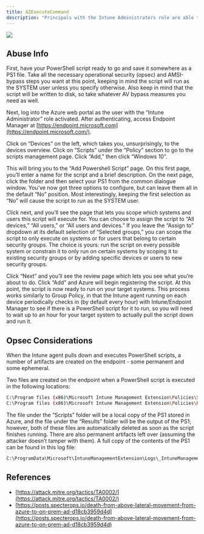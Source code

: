 ---
title: AZExecuteCommand
description: "Principals with the Intune Administrators role are able to execute arbitrary PowerShell scripts on devices that are joined to the Azure tenant."
---

<Frame>
  <img src="/hc/images/image-2-1.png"/>
</Frame>


## Abuse Info

First, have your PowerShell script ready to go and save it somewhere as a PS1 file. Take all the necessary operational security (opsec) and AMSI-bypass steps you want at this point, keeping in mind the script will run as the SYSTEM user unless you specify otherwise. Also keep in mind that the script will be written to disk, so take whatever AV bypass measures you need as well.

Next, log into the Azure web portal as the user with the “Intune Administrator” role activated. After authenticating, access Endpoint Manager at [https://endpoint.microsoft.com](https://endpoint.microsoft.com/).

Click on “Devices” on the left, which takes you, unsurprisingly, to the devices overview. Click on “Scripts” under the “Policy” section to go to the scripts management page. Click “Add,” then click “Windows 10”.

This will bring you to the “Add Powershell Script” page. On this first page, you’ll enter a name for the script and a brief description. On the next page, click the folder and then select your PS1 from the common dialogue window. You’ve now got three options to configure, but can leave them all in the default “No” position. Most interestingly, keeping the first selection as “No” will cause the script to run as the SYSTEM user.

Click next, and you’ll see the page that lets you scope which systems and users this script will execute for. You can choose to assign the script to “All devices,” “All users,” or “All users and devices.” If you leave the “Assign to” dropdown at its default selection of “Selected groups,” you can scope the script to only execute on systems or for users that belong to certain security groups. The choice is yours: run the script on every possible system or constrain it to only run on certain systems by scoping it to existing security groups or by adding specific devices or users to new security groups.

Click “Next” and you’ll see the review page which lets you see what you’re about to do. Click “Add” and Azure will begin registering the script. At this point, the script is now ready to run on your target systems. This process works similarly to Group Policy, in that the Intune agent running on each device periodically checks in (by default every hour) with Intune/Endpoint Manager to see if there is a PowerShell script for it to run, so you will need to wait up to an hour for your target system to actually pull the script down and run it.

## Opsec Considerations
When the Intune agent pulls down and executes PowerShell scripts, a number of artifacts are created on the endpoint - some permanent and some ephemeral.

Two files are created on the endpoint when a PowerShell script is executed in the following locations:

```bash
C:\Program files (x86)\Microsoft Intune Management Extension\Policies\Scripts
C:\Program files (x86)\Microsoft Intune Management Extension\Policies\Results
```

The file under the “Scripts” folder will be a local copy of the PS1 stored in Azure, and the file under the “Results” folder will be the output of the PS1; however, both of these files are automatically deleted as soon as the script finishes running. There are also permanent artifacts left over (assuming the attacker doesn’t tamper with them). A full copy of the contents of the PS1 can be found in this log file:

```bash
C:\ProgramData\Microsoft\IntuneManagementExtension\Logs\_IntuneManagementExtension.txt
```

## References

* [https://attack.mitre.org/tactics/TA0002/](https://attack.mitre.org/tactics/TA0002/)
* [https://posts.specterops.io/death-from-above-lateral-movement-from-azure-to-on-prem-ad-d18cb3959d4d](https://posts.specterops.io/death-from-above-lateral-movement-from-azure-to-on-prem-ad-d18cb3959d4d)
